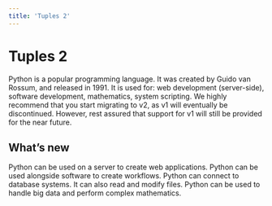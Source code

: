 ```yaml
---
title: 'Tuples 2'
---
```



# Tuples 2

Python is a popular programming language. It was created by Guido van Rossum, and released in 1991.
It is used for:
web development (server-side),
software development,
mathematics,
system scripting.
We highly recommend that you start migrating to v2, as v1 will eventually be
discontinued. However, rest assured that support for v1 will still be provided
for the near future.

## What’s new 

Python can be used on a server to create web applications.
Python can be used alongside software to create workflows.
Python can connect to database systems. It can also read and modify files.
Python can be used to handle big data and perform complex mathematics.
